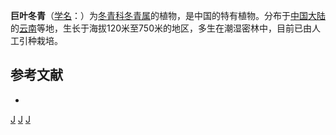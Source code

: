 {{Speciesbox 
| taxon = Ilex perlata
| authority = [[陈介|C. Chen]] et [[黄蜀琼|S. C. Huang]] ex [[李雅茹|Y. R. Li]]
}}

'''巨叶冬青'''（[[学名|学名]]：{{lang|la|''Ilex perlata''}}）为[[冬青科|冬青科]][[冬青属|冬青属]]的植物，是中国的特有植物。分布于[[中国大陆|中国大陆]]的[[云南|云南]]等地，生长于海拔120米至750米的地区，多生在潮湿密林中，目前已由人工引种栽培。

== 参考文献 ==
<div class="references-small">
* {{cite web| url =http://www.bioinfo.cn/db05/KmzwSpecies.php?action=view&id=14195| title =巨叶冬青| work =《中国高等植物数据库全库》| publisher =中国科学院微生物研究所| author =昆明植物研究所| accessdate =2009-02-24| deadurl =yes| archiveurl =https://web.archive.org/web/20160305020303/http://www.bioinfo.cn/db05/KmzwSpecies.php?action=view&id=14195| archivedate =2016-03-05}}
</div>
{{Taxonbar|from=Q5486162}}

[[Category:冬青属|J]]
[[Category:中國特有植物|J]]
[[Category:云南植物|J]]